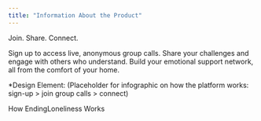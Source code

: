 ```yaml
---
title: "Information About the Product"
---
```



Join. Share. Connect.

Sign up to access live, anonymous group calls. Share your challenges and engage with others who understand. Build your emotional support network, all from the comfort of your home.


*Design Element: (Placeholder for infographic on how the platform works: sign-up > join group calls > connect)

How EndingLoneliness Works

